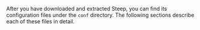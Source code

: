 
After you have <DocsLink href="#download-and-get-started">downloaded and extracted</DocsLink>
Steep, you can find its configuration files under the `conf` directory. The
following sections describe each of these files in detail.
